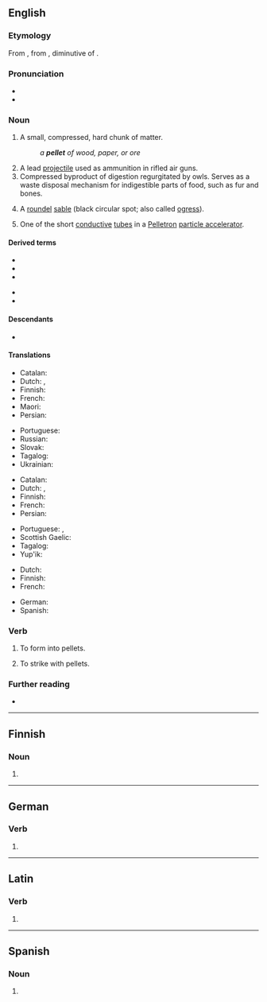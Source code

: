 ==English==

===Etymology===
From {{der|en|fro|pelote||small ball}}, from {{der|en|VL.|*pilotta}}, diminutive of {{der|en|la|pila||ball}}.

===Pronunciation===
* {{IPA|/ˈpɛlɪt/|lang=en}}
* {{rhymes|ɛlɪt|lang=en}}

===Noun===
{{en-noun}}

# A small, compressed, hard chunk of matter.
#: ''a '''pellet''' of wood, paper, or ore''
# A lead [[projectile]] used as ammunition in rifled air guns.
# Compressed byproduct of digestion regurgitated by owls. Serves as a waste disposal mechanism for indigestible parts of food, such as fur and bones.
# {{lb|en|heraldiccharge}} A [[roundel]] [[sable]] (black circular spot; also called [[ogress]]).
# One of the short [[conductive]] [[tube]]s in a [[Pelletron]] [[particle accelerator]].

====Derived terms====
{{der-top}}
* {{l|en|ice pellet}}
* {{l|en|pellet drum}}
* {{l|en|pellet gun}}
{{der-mid}}
* {{l|en|pellet moulding}}
* {{l|en|pellet stove}}
{{der-bottom}}

====Descendants====
* {{desc|ca|pèl·let|bor=1}}

====Translations====
{{trans-top|A small, compressed, hard chunk of matter}}
* Catalan: {{t+|ca|pèl·let|m}}
* Dutch: {{t+|nl|balletje}}, {{t+|nl|propje}}
* Finnish: {{t+|fi|pelletti}}
* French: {{t+|fr|granule}}
* Maori: {{t|mi|hāmoamoa}}
* Persian: {{t+|fa|حبه|tr=habbe}}
{{trans-mid}}
* Portuguese: {{t+|pt|sedimento}}
* Russian: {{t+|ru|окатыш|m|tr=okátyš}}
* Slovak: {{t|sk|granula|f}}
* Tagalog: {{t|tl|kamil}}
* Ukrainian: {{t|uk|окаток|m|tr=okátok}}
{{trans-bottom}}

{{trans-top|A lead projectile used as ammunition in rifled air guns}}
* Catalan: {{t|ca|perdigó|m}}
* Dutch: {{t+|nl|kogeltje}}, {{t+|nl|hagelkorrel}}
* Finnish: {{t+|fi|luoti}}
* French: {{t+|fr|plomb|m}}
* Persian: {{t+|fa|ساچمه|tr=sʌt͡ʃme(h)}}
{{trans-mid}}
* Portuguese: {{t|pt|[[pelota]] de [[chumbo]]|m}}, {{t|pt|chumbinho|m}}
* Scottish Gaelic: {{t|gd|peilear|m}}
* Tagalog: {{t|tl|kamil}}
* Yup'ik: {{t|esu|kal'ciissaaq}}
{{trans-bottom}}

{{trans-top|Compressed byproduct of digestion regurgitated by owls}}
* Dutch: {{t|nl|uilebal}}
* Finnish: {{t+|fi|oksennuspallo}}
* French: {{t+|fr|pelote}}
{{trans-mid}}
* German: {{t+|de|Gewölle}}
* Spanish: {{t+|es|egagrópila|f}}
{{trans-bottom}}

===Verb===
{{en-verb}}

# To form into pellets.
#: {{syn|en|pelletize}}
# To strike with pellets.

===Further reading===
* {{R:OneLook}}

----

==Finnish==

===Noun===
{{head|fi|noun form}}

# {{infl of|fi|pelle||nom|p}}

----

==German==

===Verb===
{{head|de|verb form}}

# {{de-verb form of|pellen|2|p|k1}}

----

==Latin==

===Verb===
{{la-verb-form|pellet}}

# {{inflection of|pellō||3|s|futr|actv|indc|lang=la}}

----

==Spanish==

===Noun===
{{es-noun|m}}

# {{l|en|pellet}} {{gloss|projectile}}